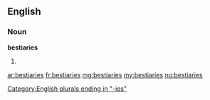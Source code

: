 ==English==

===Noun===
'''bestiaries'''

# {{plural of|bestiary}}

[[Category:English plurals ending in "-ies"]]

[[ar:bestiaries]]
[[fr:bestiaries]]
[[mg:bestiaries]]
[[my:bestiaries]]
[[no:bestiaries]]